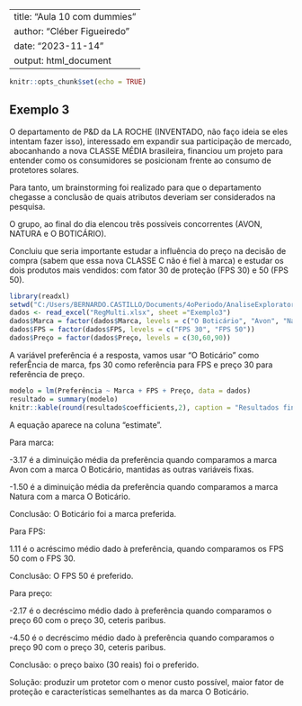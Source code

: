 
---
title: "Aula 10 com dummies"
author: "Cléber Figueiredo"
date: "2023-11-14"
output: html_document
---

```{r setup, include=FALSE}
knitr::opts_chunk$set(echo = TRUE)
```

## Exemplo 3

O departamento de P&D  da LA ROCHE (INVENTADO, não faço ideia se eles intentam fazer isso), interessado em expandir sua  participação de mercado, abocanhando a nova CLASSE MÉDIA  brasileira, financiou um projeto para entender como os consumidores se posicionam frente ao consumo de protetores solares. 

Para tanto, um brainstorming foi realizado para que o departamento chegasse a conclusão de quais atributos deveriam ser considerados na pesquisa. 

O grupo, ao final do dia  elencou três possíveis concorrentes (AVON, NATURA e O BOTICÁRIO). 

Concluiu que seria importante estudar a influência do preço na decisão de compra (sabem que essa nova CLASSE C não é fiel à marca) e estudar os dois produtos mais vendidos: com fator 30 de proteção (FPS 30) e 50 (FPS 50).

```{r, include = FALSE}
library(readxl)
setwd("C:/Users/BERNARDO.CASTILLO/Documents/4oPeriodo/AnaliseExploratoria")
dados <- read_excel("RegMulti.xlsx", sheet ="Exemplo3")
dados$Marca = factor(dados$Marca, levels = c("O Boticário", "Avon", "Natura"))
dados$FPS = factor(dados$FPS, levels = c("FPS 30", "FPS 50"))
dados$Preço = factor(dados$Preço, levels = c(30,60,90))

```

A variável preferência é a resposta, vamos usar "O Boticário" como referÊncia de marca, fps 30 como referência para FPS e preço 30 para referência de preço.

```{r, echo = FALSE}
modelo = lm(Preferência ~ Marca + FPS + Preço, data = dados)
resultado = summary(modelo)
knitr::kable(round(resultado$coefficients,2), caption = "Resultados finais")

```

A equação aparece na coluna "estimate".

Para marca:

-3.17 é a diminuição média da preferência quando comparamos a marca Avon com a marca O Boticário, mantidas as outras  variáveis fixas.

-1.50 é a diminuição média da preferência quando comparamos a marca Natura com a marca O Boticário.

Conclusão: O Boticário foi a marca preferida.

Para FPS:

1.11 é o acréscimo médio dado à preferência, quando comparamos os FPS 50 com o FPS 30.

Conclusão: O FPS 50 é preferido.

Para preço:

-2.17 é o decréscimo médio dado à preferência quando comparamos o preço 60 com o preço 30, ceteris paribus.

-4.50 é o decréscimo médio dado à preferência quando comparamos o preço 90 com o preço 30, ceteris paribus.

Conclusão: o preço baixo (30 reais) foi o preferido.

Solução: produzir um protetor com o menor custo possível, maior fator de proteção e características semelhantes as da marca O Boticário.



